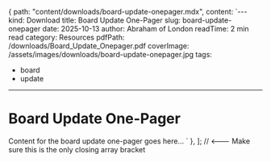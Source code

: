 {
    path: "content/downloads/board-update-onepager.mdx",
    content: `---
kind: Download
title: Board Update One-Pager
slug: board-update-onepager
date: 2025-10-13
author: Abraham of London
readTime: 2 min read
category: Resources
pdfPath: /downloads/Board_Update_Onepager.pdf
coverImage: /assets/images/downloads/board-update-onepager.jpg
tags:
  - board
  - update
---
# Board Update One-Pager
Content for the board update one-pager goes here...
`
  },
]; // <--- Make sure this is the only closing array bracket